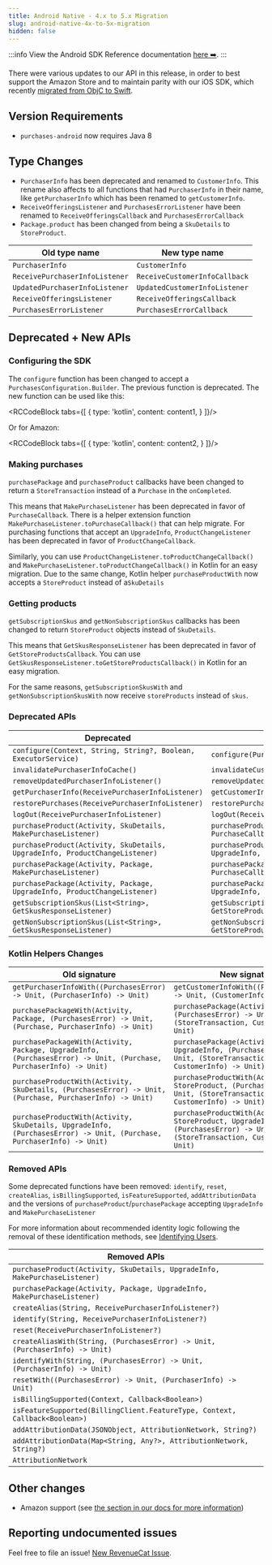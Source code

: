 ```yaml
---
title: Android Native - 4.x to 5.x Migration
slug: android-native-4x-to-5x-migration
hidden: false
---
```


:::info
View the Android SDK Reference documentation [here ➡️](https://sdk.revenuecat.com/android/index.html).
:::

There were various updates to our API in this release, in order to best support the Amazon Store and to maintain parity with our iOS SDK, which recently [migrated from ObjC to Swift](/docs/ios-native-3x-to-4x-migration).

## Version Requirements

- `purchases-android` now requires Java 8

## Type Changes

- `PurchaserInfo` has been deprecated and renamed to `CustomerInfo`. This rename also affects to all functions that had `PurchaserInfo` in their name, like `getPurchaserInfo` which has been renamed to `getCustomerInfo`.
- `ReceiveOfferingsListener` and `PurchasesErrorListener` have been renamed to `ReceiveOfferingsCallback` and `PurchasesErrorCallback`
- `Package.product` has been changed from being a `SkuDetails` to `StoreProduct`.

| Old type name                  | New type name                 |
| ------------------------------ | ----------------------------- |
| `PurchaserInfo`                | `CustomerInfo`                |
| `ReceivePurchaserInfoListener` | `ReceiveCustomerInfoCallback` |
| `UpdatedPurchaserInfoListener` | `UpdatedCustomerInfoListener` |
| `ReceiveOfferingsListener`     | `ReceiveOfferingsCallback`    |
| `PurchasesErrorListener`       | `PurchasesErrorCallback`      |

## Deprecated + New APIs

### Configuring the SDK

The `configure` function has been changed to accept a `PurchasesConfiguration.Builder`. The previous function is deprecated. The new function can be used like this:



<RCCodeBlock tabs={[
    {
        type: 'kotlin',
        content: content1,
    }
]}/>

Or for Amazon:

<RCCodeBlock tabs={[
    {
        type: 'kotlin',
        content: content2,
    }
]}/>


### Making purchases

`purchasePackage` and `purchaseProduct` callbacks have been changed to return a `StoreTransaction` instead of a `Purchase` in the `onCompleted`.

This means that `MakePurchaseListener` has been deprecated in favor of `PurchaseCallback`. There is a helper extension function `MakePurchaseListener.toPurchaseCallback()` that can help migrate. For purchasing functions that accept an `UpgradeInfo`, `ProductChangeListener` has been deprecated in favor of `ProductChangeCallback`.

Similarly, you can use `ProductChangeListener.toProductChangeCallback()` and `MakePurchaseListener.toProductChangeCallback()` in Kotlin for an easy migration. Due to the same change, Kotlin helper `purchaseProductWith` now accepts a `StoreProduct` instead of a`SkuDetails`

### Getting products

`getSubscriptionSkus` and `getNonSubscriptionSkus` callbacks has been changed to return `StoreProduct` objects instead of `SkuDetails`.

This means that `GetSkusResponseListener` has been deprecated in favor of `GetStoreProductsCallback`. You can use `GetSkusResponseListener.toGetStoreProductsCallback()` in Kotlin for an easy migration.

For the same reasons, `getSubscriptionSkusWith` and `getNonSubscriptionSkusWith` now receive `storeProducts` instead of `skus`.

### Deprecated APIs

| Deprecated                                                                  | New                                                                           |
| --------------------------------------------------------------------------- | ----------------------------------------------------------------------------- |
| `configure(Context, String, String?, Boolean, ExecutorService)`             | `configure(PurchasesConfiguration)`                                           |
| `invalidatePurchaserInfoCache()`                                            | `invalidateCustomerInfoCache()`                                               |
| `removeUpdatedPurchaserInfoListener()`                                      | `removeUpdatedCustomerInfoListener()`                                         |
| `getPurchaserInfo(ReceivePurchaserInfoListener)`                            | `getCustomerInfo(ReceiveCustomerInfoCallback)`                                |
| `restorePurchases(ReceivePurchaserInfoListener)`                            | `restorePurchases(ReceiveCustomerInfoCallback)`                               |
| `logOut(ReceivePurchaserInfoListener)`                                      | `logOut(ReceiveCustomerInfoCallback)`                                         |
| `purchaseProduct(Activity, SkuDetails, MakePurchaseListener)`               | `purchaseProduct(Activity, StoreProduct, PurchaseCallback)`                   |
| `purchaseProduct(Activity, SkuDetails, UpgradeInfo, ProductChangeListener)` | `purchaseProduct(Activity, StoreProduct, UpgradeInfo, ProductChangeCallback)` |
| `purchasePackage(Activity, Package, MakePurchaseListener)`                  | `purchasePackage(Activity, Package, PurchaseCallback)`                        |
| `purchasePackage(Activity, Package, UpgradeInfo, ProductChangeListener)`    | `purchasePackage(Activity, Package, UpgradeInfo, ProductChangeCallback)`      |
| `getSubscriptionSkus(List<String>, GetSkusResponseListener)`                | `getSubscriptionSkus(List<String>, GetStoreProductsCallback)`                 |
| `getNonSubscriptionSkus(List<String>, GetSkusResponseListener)`             | `getNonSubscriptionSkus(List<String>, GetStoreProductsCallback)`              |

### Kotlin Helpers Changes

| Old signature                                                                                                         | New signature                                                                                                                  |
| --------------------------------------------------------------------------------------------------------------------- | ------------------------------------------------------------------------------------------------------------------------------ |
| `getPurchaserInfoWith((PurchasesError) -> Unit, (PurchaserInfo) -> Unit)`                                             | `getCustomerInfoWith((PurchasesError) -> Unit, (CustomerInfo) -> Unit)`                                                        |
| `purchasePackageWith(Activity, Package, (PurchasesError) -> Unit, (Purchase, PurchaserInfo) -> Unit)`                 | `purchasePackage(Activity, Package, (PurchasesError) -> Unit, (StoreTransaction, CustomerInfo) -> Unit)`                       |
| `purchasePackageWith(Activity, Package, UpgradeInfo, (PurchasesError) -> Unit, (Purchase, PurchaserInfo) -> Unit)`    | `purchasePackage(Activity, Package, UpgradeInfo, (PurchasesError) -> Unit, (StoreTransaction, CustomerInfo) -> Unit)`          |
| `purchaseProductWith(Activity, SkuDetails, (PurchasesError) -> Unit, (Purchase, PurchaserInfo) -> Unit)`              | `purchaseProductWith(Activity, StoreProduct, (PurchasesError) -> Unit, (StoreTransaction, CustomerInfo) -> Unit)`              |
| `purchaseProductWith(Activity, SkuDetails, UpgradeInfo, (PurchasesError) -> Unit, (Purchase, PurchaserInfo) -> Unit)` | `purchaseProductWith(Activity, StoreProduct, UpgradeInfo, (PurchasesError) -> Unit, (StoreTransaction, CustomerInfo) -> Unit)` |

### Removed APIs

Some deprecated functions have been removed: `identify`, `reset`, `createAlias`, `isBillingSupported`, `isFeatureSupported`, `addAttributionData` and the versions of `purchaseProduct`/`purchasePackage` accepting `UpgradeInfo` and `MakePurchaseListener`

For more information about recommended identity logic following the removal of these identification methods, see [Identifying Users](/docs/user-ids).

| Removed APIs                                                                 |
| ---------------------------------------------------------------------------- |
| `purchaseProduct(Activity, SkuDetails, UpgradeInfo, MakePurchaseListener)`   |
| `purchasePackage(Activity, Package, UpgradeInfo, MakePurchaseListener)`      |
| `createAlias(String, ReceivePurchaserInfoListener?)`                         |
| `identify(String, ReceivePurchaserInfoListener?)`                            |
| `reset(ReceivePurchaserInfoListener?)`                                       |
| `createAliasWith(String, (PurchasesError) -> Unit, (PurchaserInfo) -> Unit)` |
| `identifyWith(String, (PurchasesError) -> Unit, (PurchaserInfo) -> Unit)`    |
| `resetWith((PurchasesError) -> Unit, (PurchaserInfo) -> Unit)`               |
| `isBillingSupported(Context, Callback<Boolean>)`                             |
| `isFeatureSupported(BillingClient.FeatureType, Context, Callback<Boolean>)`  |
| `addAttributionData(JSONObject, AttributionNetwork, String?)`                |
| `addAttributionData(Map<String, Any?>, AttributionNetwork, String?)`         |
| `AttributionNetwork`                                                         |

## Other changes

- Amazon support (see [the section in our docs for more information](/docs/amazon-platform-resources))

## Reporting undocumented issues

Feel free to file an issue! [New RevenueCat Issue](https://github.com/RevenueCat/purchases-android/issues/new/).
